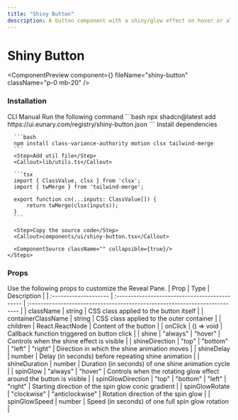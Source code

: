```yaml
---
title: "Shiny Button"
description: A button component with a shiny/glow effect on hover or always-on build with tailwind css and motion.
---
```


# Shiny Button

<ComponentPreview component={<ShinyButtonDemo />} fileName="shiny-button" className="p-0 mb-20" />

### Installation

<Tabs defaultValue="manual">
  <TabsList>
    <TabsTrigger value="cli">CLI</TabsTrigger>
    <TabsTrigger value="manual">Manual</TabsTrigger>
  </TabsList>

  <TabsContent value="cli">
    <Steps>
      <Step>Run the following command</Step>
      ```bash
      npx shadcn@latest add https://ui.eunary.com/registry/shiny-button.json
      ```
    </Steps>
  </TabsContent>

  <TabsContent value="manual">
    <Steps>
      <Step>Install dependencies</Step>

      ```bash
      npm install class-variance-authority motion clsx tailwind-merge
      ```
      <Step>Add util file</Step>
      <Callout>lib/utils.ts</Callout>

      ```tsx
      import { ClassValue, clsx } from 'clsx';
      import { twMerge } from 'tailwind-merge';

      export function cn(...inputs: ClassValue[]) {
          return twMerge(clsx(inputs));
      }
      ```

      <Step>Copy the source code</Step>
      <Callout>components/ui/shiny-button.tsx</Callout>
     
      <ComponentSource className="" collapsible={true}/>
    </Steps>
  </TabsContent>
</Tabs>
   

### Props

Use the following props to customize the Reveal Pane.
| Prop                  | Type                                           | Description                                                                 |
| :-------------------- | :--------------------------------------------- | :-------------------------------------------------------------------------- |
|  <Callout>className</Callout>             | <Callout>string</Callout>                                         | CSS class applied to the button itself                                      |
|  <Callout>containerClassName</Callout>    | <Callout>string</Callout>                                         | CSS class applied to the outer container                                    |
|  <Callout>children</Callout>              | <Callout>React.ReactNode</Callout>                                | Content of the button                                                       |
|  <Callout>onClick</Callout>               | <Callout>() => void</Callout>                                     | Callback function triggered on button click                                 |
|  <Callout>shine</Callout>                 | <Callout>"always" \| "hover"</Callout>                            | Controls when the shine effect is visible                                   |
|  <Callout>shineDirection</Callout>        | <Callout>"top" \| "bottom" \| "left" \| "right"</Callout>         | Direction in which the shine animation moves                                |
|  <Callout>shineDelay</Callout>            | <Callout>number</Callout>                                         | Delay (in seconds) before repeating shine animation                         |
|  <Callout>shineDuration</Callout>         | <Callout>number</Callout>                                         | Duration (in seconds) of one shine animation cycle                          |
|  <Callout>spinGlow</Callout>              | <Callout>"always" \| "hover"</Callout>                            | Controls when the rotating glow effect around the button is visible         |
|  <Callout>spinGlowDirection</Callout>     | <Callout>"top" \| "bottom" \| "left" \| "right"</Callout>         | Starting direction of the spin glow conic gradient                          |
|  <Callout>spinGlowRotate</Callout>        | <Callout>"clockwise" \| "anticlockwise"</Callout>                 | Rotation direction of the spin glow                                         |
|  <Callout>spinGlowSpeed</Callout>         | <Callout>number</Callout>                                         | Speed (in seconds) of one full spin glow rotation                           |

<ExploreComponents currentComponent="shiny-button" />